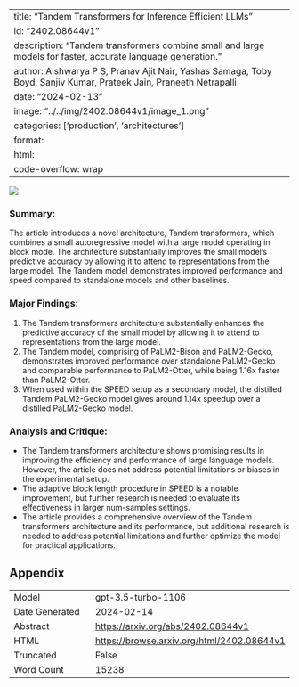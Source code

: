 
---
title: "Tandem Transformers for Inference Efficient LLMs"
id: "2402.08644v1"
description: "Tandem transformers combine small and large models for faster, accurate language generation."
author: Aishwarya P S, Pranav Ajit Nair, Yashas Samaga, Toby Boyd, Sanjiv Kumar, Prateek Jain, Praneeth Netrapalli
date: "2024-02-13"
image: "../../img/2402.08644v1/image_1.png"
categories: ['production', 'architectures']
format:
  html:
    code-overflow: wrap
---

![](../../img/2402.08644v1/image_1.png)

### **Summary:**
The article introduces a novel architecture, Tandem transformers, which combines a small autoregressive model with a large model operating in block mode. The architecture substantially improves the small model's predictive accuracy by allowing it to attend to representations from the large model. The Tandem model demonstrates improved performance and speed compared to standalone models and other baselines.

### Major Findings:
1. The Tandem transformers architecture substantially enhances the predictive accuracy of the small model by allowing it to attend to representations from the large model.
2. The Tandem model, comprising of PaLM2-Bison and PaLM2-Gecko, demonstrates improved performance over standalone PaLM2-Gecko and comparable performance to PaLM2-Otter, while being 1.16x faster than PaLM2-Otter.
3. When used within the SPEED setup as a secondary model, the distilled Tandem PaLM2-Gecko model gives around 1.14x speedup over a distilled PaLM2-Gecko model.

### Analysis and Critique:
- The Tandem transformers architecture shows promising results in improving the efficiency and performance of large language models. However, the article does not address potential limitations or biases in the experimental setup.
- The adaptive block length procedure in SPEED is a notable improvement, but further research is needed to evaluate its effectiveness in larger num-samples settings.
- The article provides a comprehensive overview of the Tandem transformers architecture and its performance, but additional research is needed to address potential limitations and further optimize the model for practical applications.

## Appendix

|          |          |
|----------|----------|
| Model     | gpt-3.5-turbo-1106       |
| Date Generated     | 2024-02-14       |
| Abstract | [https://arxiv.org/abs/2402.08644v1](https://arxiv.org/abs/2402.08644v1)        |
| HTML     | [https://browse.arxiv.org/html/2402.08644v1](https://browse.arxiv.org/html/2402.08644v1)       |
| Truncated       | False       |
| Word Count       | 15238       |